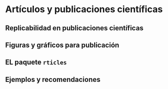 # Artículos y publicaciones científicas


## Replicabilidad en publicaciones científicas



## Figuras y gráficos para publicación


## EL paquete `rticles`


## Ejemplos y recomendaciones



